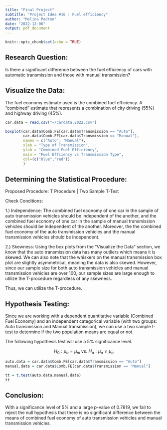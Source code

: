 ---
title: "Final Project"
subtitle: "Project Idea #16 : Fuel efficiency"
author: "Melina Padron"
date: "2022-12-06"
output: pdf_document
---

```{r setup, include=FALSE}
knitr::opts_chunk$set(echo = TRUE)
```

## Research Question:
Is there a significant difference between the fuel efficiency of cars with automatic transmission and those with manual transmission?

## Visualize the Data:
The fuel economy estimate used is the combined fuel efficiency. A "combined" estimate that represents a
combination of city driving (55%) and highway
driving (45%).
```{r}
car.data = read.csv("~/cardata.2022.csv")

boxplot(car.data$Comb.FE[car.data$Transmission == "Auto"],
        car.data$Comb.FE[car.data$Transmission == "Manual"], 
        names = c("Auto", "Manual"),
        xlab = "Type of Transmission",
        ylab = "Combined Fuel Efficiency",
        main = "Fuel Effciency vs Transmission Type",
        col=(c("blue","red"))
        )
```

## Determining the Statistical Procedure:

Proposed Procedure: T Procedure | Two Sample T-Test

Check Conditions:

1.) Independence: The combined fuel economy of one car in the sample of auto transmission vehicles should be independent of the another, and the combined fuel economy of one car in the sample of manual transmission vehicles should be independent of the another. Moreover, the the combined fuel economy of the auto transmission vehicles and the manual transmission vehicles should be independent.

2.) Skewness: Using the box plots from the "Visualize the Data" section, we know that the auto transmission data has many outliers which means it is skewed. We can also note that the whiskers on the manual transmission box plot are slightly asymmetrical, meaning the data is also skewed. However, since our sample size for both auto transmission vehicles and manual transmission vehicles are over 100, our sample sizes are large enough to utilize the T-procedure regardless of any skewness.

Thus, we can utilize the T-procedure.


## Hypothesis Testing:
Since we are working with a dependent quantitative variable (Combined Fuel Economy) and an independent categorical variable (with two groups: Auto transmission and Manual transmission), we can use a two sample t-test to determine if the two population means are equal or not. 

The following hypothesis test will use a 5% significance level. 

$$H_0: \mu_a = \mu_m \text{ vs. } H_a: \mu_a \neq \mu_o$$
```{r}
auto.data = car.data$Comb.FE[car.data$Transmission == "Auto"]
manual.data = car.data$Comb.FE[car.data$Transmission == "Manual"]

tt = t.test(auto.data,manual.data)
tt
```

## Conclusion:
With a significance level of 5% and a large p-value of 0.7819, we fail to reject the null hypothesis that there is no significant difference between the means of combined fuel economy of auto transmission vehicles and manual transmission vehicles.


